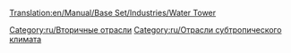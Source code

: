 [[Translation:en/Manual/Base Set/Industries/Water Tower]]

{{ru/Промышленность| Изображение=en/Water tower.gif| имя=Водонапорная башня
| Климат=[[ru/Manual/Климат| Субтропический]]
| Принимает=[[ru/Manual/Base Set/Cargos/Вода|Вода]]
| Производит=ничего
| Примечания= Не представлена в других [[ru/Manual/Климат| климатах]].
Может располагаться только в городе в районе пустыни.
}}

{{ru/Navbox Промышленность}}

[[Category:ru/Вторичные отрасли]]
[[Category:ru/Отрасли субтропического климата]]